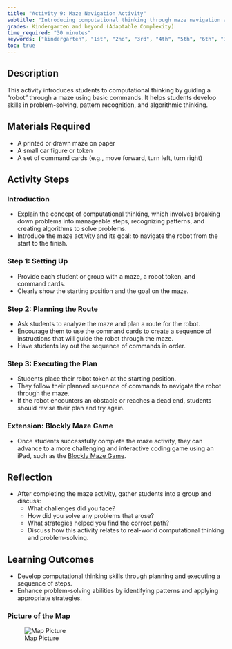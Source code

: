 ```yaml
---
title: "Activity 9: Maze Navigation Activity"
subtitle: "Introducing computational thinking through maze navigation and algorithmic planning."
grades: Kindergarten and beyond (Adaptable Complexity)
time_required: "30 minutes"
keywords: ["kindergarten", "1st", "2nd", "3rd", "4th", "5th", "6th", "30 minutes"]
toc: true
---
```


## **Description**

This activity introduces students to computational thinking by guiding a "robot" through a maze using basic commands. It helps students develop skills in problem-solving, pattern recognition, and algorithmic thinking.

## **Materials Required**

- A printed or drawn maze on paper
- A small car figure or token
- A set of command cards (e.g., move forward, turn left, turn right)

## Activity Steps

### **Introduction**

- Explain the concept of computational thinking, which involves breaking down problems into manageable steps, recognizing patterns, and creating algorithms to solve problems.
- Introduce the maze activity and its goal: to navigate the robot from the start to the finish.

### **Step 1: Setting Up**

- Provide each student or group with a maze, a robot token, and command cards.
- Clearly show the starting position and the goal on the maze.

### **Step 2: Planning the Route**

- Ask students to analyze the maze and plan a route for the robot.
- Encourage them to use the command cards to create a sequence of instructions that will guide the robot through the maze.
- Have students lay out the sequence of commands in order.

### **Step 3: Executing the Plan**

- Students place their robot token at the starting position.
- They follow their planned sequence of commands to navigate the robot through the maze.
- If the robot encounters an obstacle or reaches a dead end, students should revise their plan and try again.

### **Extension: Blockly Maze Game**

- Once students successfully complete the maze activity, they can advance to a more challenging and interactive coding game using an iPad, such as the [Blockly Maze Game](https://blockly.games/maze?lang=en).

## **Reflection**

- After completing the maze activity, gather students into a group and discuss:
  - What challenges did you face?
  - How did you solve any problems that arose?
  - What strategies helped you find the correct path?
  - Discuss how this activity relates to real-world computational thinking and problem-solving.

## **Learning Outcomes**

- Develop computational thinking skills through planning and executing a sequence of steps.
- Enhance problem-solving abilities by identifying patterns and applying appropriate strategies.

### **Picture of the Map**

![Map Picture](/images/09activity.png)
